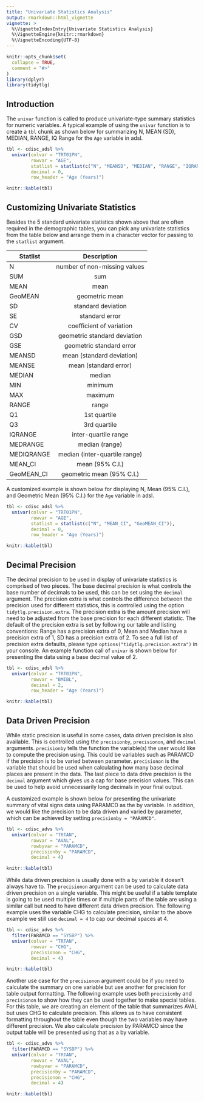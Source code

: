```yaml
---
title: "Univariate Statistics Analysis"
output: rmarkdown::html_vignette
vignette: >
  %\VignetteIndexEntry{Univariate Statistics Analysis}
  %\VignetteEngine{knitr::rmarkdown}
  %\VignetteEncoding{UTF-8}
---
```


```r
knitr::opts_chunk$set(
  collapse = TRUE,
  comment = "#>"
)
library(dplyr)
library(tidytlg)
```

## Introduction

The `univar` function is called to produce univariate-type summary statistics for numeric variables. A typical example of using the `univar` function is to create a `tbl` chunk as shown below for summarizing N, MEAN (SD), MEDIAN, RANGE, IQ Range for the `Age` variable in adsl.

```r
tbl <- cdisc_adsl %>%
  univar(colvar = "TRT01PN",
         rowvar = "AGE",
         statlist = statlist(c("N", "MEANSD", "MEDIAN", "RANGE", "IQRANGE")),
         decimal = 0,
         row_header = "Age (Years)")

knitr::kable(tbl)
```


## Customizing Univariate Statistics

Besides the 5 standard univariate statistics shown above that are often required in the demographic tables, you can pick any univariate statistics from the table below and arrange them in a character vector for passing to the `statlist` argument.

| Statlist   |          Description          |
|------------|:-----------------------------:|
| N          | number of non-missing values  |
| SUM        |              sum              |
| MEAN       |             mean              |
| GeoMEAN    |        geometric mean         |
| SD         |      standard deviation       |
| SE         |        standard error         |
| CV         |   coefficient of variation    |
| GSD        | geometric standard deviation  |
| GSE        |   geometric standard error    |
| MEANSD     |   mean (standard deviation)   |
| MEANSE     |     mean (standard error)     |
| MEDIAN     |            median             |
| MIN        |            minimum            |
| MAX        |            maximum            |
| RANGE      |             range             |
| Q1         |         1st quartile          |
| Q3         |         3rd quartile          |
| IQRANGE    |     inter-quartile range      |
| MEDRANGE   |        median (range)         |
| MEDIQRANGE | median (inter-quartile range) |
| MEAN_CI    |        mean (95% C.I.)        |
| GeoMEAN_CI |   geometric mean (95% C.I.)   |

A customized example is shown below for displaying N, Mean (95% C.I.), and Geometric Mean (95% C.I.) for the `Age` variable in adsl.

```r
tbl <- cdisc_adsl %>%
  univar(colvar = "TRT01PN",
         rowvar = "AGE",
         statlist = statlist(c("N", "MEAN_CI", "GeoMEAN_CI")),
         decimal = 0,
         row_header = "Age (Years)")

knitr::kable(tbl)
```

## Decimal Precision

The decimal precision to be used in display of univariate statistics is comprised of two pieces.  The base decimal precision is what controls the base number of decimals to be used, this can be set using the `decimal` argument.  The precision extra is what controls the difference between the precision used for different statistics, this is controlled using the option `tidytlg.precision.extra`.  The precision extra is the amount precision will need to be adjusted from the base precision for each different statistic. The default of the precision extra is set by following our table and listing conventions: Range has a precision extra of 0, Mean and Median have a precision extra of 1, SD has a precision extra of 2. To see a full list of precision extra defaults, please type `options("tidytlg.precision.extra")` in your console. An example function call of `univar` is shown below for presenting the data using a base decimal value of 2.

```r
tbl <- cdisc_adsl %>%
  univar(colvar = "TRT01PN",
         rowvar = "BMIBL",
         decimal = 2,
         row_header = "Age (Years)")

knitr::kable(tbl)
```

## Data Driven Precision

While static precision is useful in some cases, data driven precision is also available.  This is controlled using the `precisionby`, `precisionon`, and `decimal` arguments.  `precisionby` tells the function the variable(s) the user would like to compute the precision using.  This could be variables such as PARAMCD if the precision is to be varied between parameter. `precisionon` is the variable that should be used when calculating how many base decimal places are present in the data.  The last piece to data drive precision is the `decimal` argument which gives us a cap for base precision values.  This can be used to help avoid unnecessarily long decimals in your final output.

A customized example is shown below for presenting the univariate summary of vital signs data using PARAMCD as the by variable. In addition, we would like the precision to be data driven and varied by parameter, which can be achieved by setting `precisionby = "PARAMCD"`.


```r
tbl <- cdisc_advs %>%
  univar(colvar = "TRTAN",
         rowvar = "AVAL",
         rowbyvar = "PARAMCD",
         precisionby = "PARAMCD",
         decimal = 4)

knitr::kable(tbl)
```

While data driven precision is usually done with a by variable it doesn't always have to.  The `precisionon` argument can be used to calculate data driven precision on a single variable.  This might be useful if a table template is going to be used multiple times or if multiple parts of the table are using a similar call but need to have different data driven precision.  The following example uses the variable CHG to calculate precision, similar to the above example we still use `decimal = 4` to cap our decimal spaces at 4.

```r
tbl <- cdisc_advs %>%
  filter(PARAMCD == "SYSBP") %>%
  univar(colvar = "TRTAN",
         rowvar = "CHG",
         precisionon = "CHG",
         decimal = 4)

knitr::kable(tbl)
```

Another use case for the `precisionon` argument could be if you need to calculate the summary on one variable but use another for precision for table output formatting.  The following example uses both `precisionby` and `precisionon` to show how they can be used together to make special tables.  For this table, we are creating an element of the table that summarizes AVAL but uses CHG to calculate precision.  This allows us to have consistent formatting throughout the table even though the two variables may have different precision.  We also calculate precision by PARAMCD since the output table will be presented using that as a by variable.

```r
tbl <- cdisc_advs %>%
  filter(PARAMCD == "SYSBP") %>%
  univar(colvar = "TRTAN",
         rowvar = "AVAL",
         rowbyvar = "PARAMCD",
         precisionby = "PARAMCD",
         precisionon = "CHG",
         decimal = 4)

knitr::kable(tbl)
```
